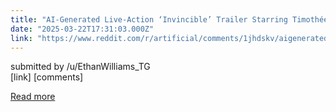 ```yaml
---
title: "AI-Generated Live-Action ‘Invincible’ Trailer Starring Timothée Chalamet & Henry Cavill Shocks Fans!"
date: "2025-03-22T17:31:03.000Z"
link: "https://www.reddit.com/r/artificial/comments/1jhdskv/aigenerated_liveaction_invincible_trailer/"
---
```


submitted by    /u/EthanWilliams_TG  
 [link]   [comments]

[Read more](https://www.reddit.com/r/artificial/comments/1jhdskv/aigenerated_liveaction_invincible_trailer/)

